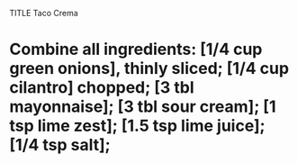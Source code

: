 TITLE Taco Crema

# Combine all ingredients: [1/4 cup green onions], thinly sliced; [1/4 cup cilantro] chopped; [3 tbl mayonnaise]; [3 tbl sour cream]; [1 tsp lime zest]; [1.5 tsp lime juice]; [1/4 tsp salt];
